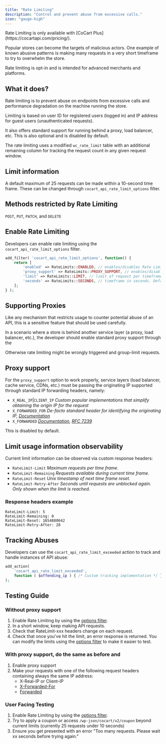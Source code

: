 ```yaml
---
title: "Rate Limiting"
description: "Control and prevent abuse from excessive calls."
icon: "gauge-high"
---
```


<Note>
    Rate Limiting is only available with [CoCart Plus](https://cocartapi.com/pricing/).
</Note>

Popular stores can become the targets of malicious actors. One example of known abusive patterns is making many requests in a very short timeframe to try to overwhelm the store. 

<Info>
    Rate limiting is opt-in and is intended for advanced merchants and platforms.
</Info>

## What it does?

Rate limiting is to prevent abuse on endpoints from excessive calls and performance degradation on the machine running the store.

Limiting is based on user ID for registered users (logged in) and IP address for guest users (unauthenticated requests).

It also offers standard support for running behind a proxy, load balancer, etc. This is also optional and is disabled by default.

The rate limiting uses a modified `wc_rate_limit` table with an additional remaining column for tracking the request count in any given request window.

## Limit information

A default maximum of 25 requests can be made within a 10-second time frame. These can be changed through `cocart_api_rate_limit_options` filter.

## Methods restricted by Rate Limiting

`POST`, `PUT`, `PATCH`, and `DELETE`

## Enable Rate Limiting

Developers can enable rate limiting using the `cocart_api_rate_limit_options` filter.

```php
add_filter( 'cocart_api_rate_limit_options', function() {
	return [
		'enabled' => RateLimits::ENABLED, // enables/disables Rate Limiting. Default: false
		'proxy_support' => RateLimits::PROXY_SUPPORT, // enables/disables Proxy support. Default: false
		'limit' => RateLimits::LIMIT, // limit of request per timeframe. Default: 25
		'seconds' => RateLimits::SECONDS, // timeframe in seconds. Default: 10
	];
} );
```

## Supporting Proxies

Like any mechanism that restricts usage to counter potential abuse of an API, this is a sensitive feature that should be used carefully.

In a scenario where a store is behind another service layer (a proxy, load balancer, etc.), the developer should enable standard proxy support through the

Otherwise rate limiting might be wrongly triggered and group-limit requests.

## Proxy support

For the `proxy_support` option to work properly, service layers (load balancer, cache service, CDNs, etc.) must be passing the originating IP supported through standard IP forwarding headers, namely:

- `X_REAL_IP`|`CLIENT_IP` *Custom popular implementations that simplify obtaining the origin IP for the request*
- `X_FORWARDED_FOR` *De-facto standard header for identifying the originating IP, [Documentation](https://developer.mozilla.org/en-US/docs/Web/HTTP/Headers/X-Forwarded-For)*
- `X_FORWARDED` *[Documentation](https://developer.mozilla.org/en-US/docs/Web/HTTP/Headers/Forwarded), [RFC 7239](https://datatracker.ietf.org/doc/html/rfc7239)*

<Info>
    This is disabled by default.
</Info>

## Limit usage information observability

Current limit information can be observed via custom response headers:

- `RateLimit-Limit` *Maximum requests per time frame.*
- `RateLimit-Remaining` *Requests available during current time frame.*
- `RateLimit-Reset` *Unix timestamp of next time frame reset.*
- `RateLimit-Retry-After` *Seconds until requests are unblocked again. Only shown when the limit is reached.*

### Response headers example

```http
RateLimit-Limit: 5
RateLimit-Remaining: 0
RateLimit-Reset: 1654880642
RateLimit-Retry-After: 28
```

## Tracking Abuses

Developers can use the `cocart_api_rate_limit_exceeded` action to track and handle instances of API abuse: 

```php
add_action(
    'cocart_api_rate_limit_exceeded',
    function ( $offending_ip ) { /* Custom tracking implementation */ }
);
```

## Testing Guide

### Without proxy support

1. Enable Rate Limiting by using the [options filter](#enable-rate-limiting).
2. In a short window, keep making API requests.
3. Check that RateLimit-xxx headers change on each request.
4. Check that once you've hit the limit, an error response is returned. You can modify the limits using the [options filter](#enable-rate-limiting) to make it easier to test.

### With proxy support, do the same as before and

1. Enable proxy support
2. Make your requests with one of the following request headers containing always the same IP address:
    - X-Real-IP or Client-IP
    - [X-Forwarded-For](https://developer.mozilla.org/en-US/docs/Web/HTTP/Headers/X-Forwarded-For)
    - [Forwarded](https://developer.mozilla.org/en-US/docs/Web/HTTP/Headers/Forwarded)

### User Facing Testing

1. Enable Rate Limiting by using the [options filter](#enable-rate-limiting).
2. Try to apply a coupon or access `/wp-json/cocart/v2/coupon` beyond current limits (currently 25 requests under 10 seconds)
3. Ensure you get presented with an error "Too many requests. Please wait xx seconds before trying again."
